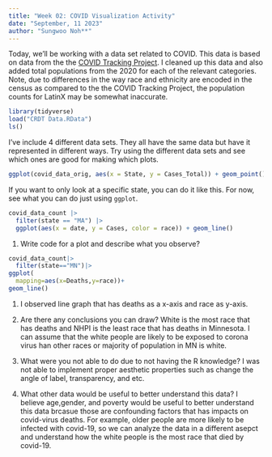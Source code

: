 ```yaml
---
title: "Week 02: COVID Visualization Activity"
date: "September, 11 2023"
author: "Sungwoo Noh**"
---
```


Today, we'll be working with a data set related to COVID.
This data is based on data from the the [COVID Tracking Project](https://covidtracking.com/).
I cleaned up this data and also added total populations from the 2020 for each of the relevant categories.
Note, due to differences in the way race and ethnicity are encoded in the census as compared to the the COVID Tracking Project, the population counts for LatinX may be somewhat inaccurate.

```r
library(tidyverse)
load("CRDT Data.RData")
ls()
```

I've include 4 different data sets.
They all have the same data but have it represented in different ways.
Try using the different data sets and see which ones are good for making which plots.


```r
ggplot(covid_data_orig, aes(x = State, y = Cases_Total)) + geom_point()
```



If you want to only look at a specific state, you can do it like this.
For now, see what you can do just using `ggplot`.

```r
covid_data_count |> 
  filter(state == "MA") |> 
  ggplot(aes(x = date, y = Cases, color = race)) + geom_line()
```

1. Write code for a plot and describe what you observe?

```r
covid_data_count|>
  filter(state=="MN")|>
ggplot(
  mapping=aes(x=Deaths,y=race))+
geom_line()

```
1. I observed line graph that has deaths as a x-axis and race as y-axis. 

2. Are there any conclusions you can draw?
White is the most race that has deaths and NHPI is the least race that has deaths in Minnesota. I can assume that the white people are likely to be exposed to corona virus han other races or majority of population in MN is white.

3. What were you not able to do due to not having the R knowledge?
I was not able to implement proper aesthetic properties such as change the angle of label, transparency, and etc.

4. What other data would be useful to better understand this data?
I believe age,gender, and poverty would be useful to better understand this data brcasue those are confounding factors that has impacts on covid-virus deaths. For example, older people are more likely to be infected with covid-19, so we can analyze the data in a different asepct and understand how the white people is the most race that died by covid-19.


